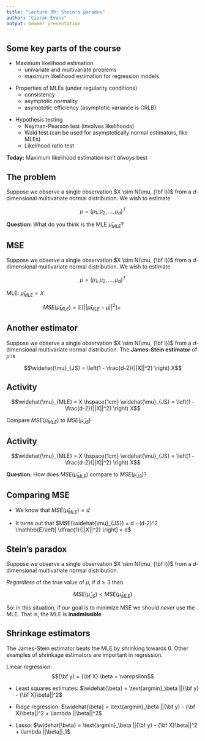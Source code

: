 ```yaml
---
title: "Lecture 39: Stein's paradox"
author: "Ciaran Evans"
output: beamer_presentation
---
```


## Some key parts of the course

* Maximum likelihood estimation
    * univariate and multivariate problems
    * maximum likelihood estimation for regression models
    
\bigskip
    
* Properties of MLEs (under regularity conditions)
    * consistency
    * asymptotic normality
    * asymptotic efficiency (asymptotic variance is CRLB)
    
\bigskip

* Hypothesis testing
    * Neyman-Pearson test (involves likelihoods)
    * Wald test (can be used for asymptotically normal estimators, like MLEs)
    * Likelihood ratio test


**Today:** Maximum likelihood estimation isn't *always* best

## The problem

Suppose we observe a single observation $X \sim N(\mu, {\bf I})$ from a $d$-dimensional multivariate normal distribution. We wish to estimate

$$\mu = (\mu_1, \mu_2, ..., \mu_d)^T$$

**Question:** What do you think is the MLE $\widehat{\mu}_{MLE}$?

\vspace{5cm}

## MSE

Suppose we observe a single observation $X \sim N(\mu, {\bf I})$ from a $d$-dimensional multivariate normal distribution. We wish to estimate

$$\mu = (\mu_1, \mu_2, ..., \mu_d)^T$$

MLE: $\widehat{\mu}_{MLE} = X$

$$MSE(\widehat{\mu}_{MLE}) = \mathbb{E}[||\widehat{\mu}_{MLE} - \mu||^2] = \hspace{3cm}$$

\vspace{5cm}

## Another estimator

Suppose we observe a single observation $X \sim N(\mu, {\bf I})$ from a $d$-dimensional multivariate normal distribution. The **James-Stein estimator** of $\mu$ is

$$\widehat{\mu}_{JS} = \left(1 - \frac{d-2}{||X||^2} \right) X$$

\vspace{5cm}

## Activity

$$\widehat{\mu}_{MLE} = X \hspace{1cm} \widehat{\mu}_{JS} = \left(1 - \frac{d-2}{||X||^2} \right) X$$

Compare $MSE(\widehat{\mu}_{MLE})$ to $MSE(\widehat{\mu}_{JS})$

\vspace{3cm}

## Activity

$$\widehat{\mu}_{MLE} = X \hspace{1cm} \widehat{\mu}_{JS} = \left(1 - \frac{d-2}{||X||^2} \right) X$$

**Question:** How does $MSE(\widehat{\mu}_{MLE})$ compare to $MSE(\widehat{\mu}_{JS})$?

\vspace{5cm}

## Comparing MSE

* We know that $MSE(\widehat{\mu}_{MLE}) = d$

\bigskip

* It turns out that $MSE(\widehat{\mu}_{JS}) = d - (d-2)^2 \mathbb{E}\left[ \dfrac{1}{||X||^2} \right] < d$

\vspace{4cm}

## Stein's paradox

Suppose we observe a single observation $X \sim N(\mu, {\bf I})$ from a $d$-dimensional multivariate normal distribution.

\bigskip

*Regardless* of the true value of $\mu$, if $d \geq 3$ then

$$MSE(\widehat{\mu}_{JS}) < MSE(\widehat{\mu}_{MLE})$$

So: in this situation, if our goal is to minimize MSE we should *never* use the MLE. That is, the MLE is **inadmissible**

\vspace{3cm}

## Shrinkage estimators

The James-Stein estimator beats the MLE by shrinking towards 0. Other examples of shrinkage estimators are important in regression.

\bigskip

Linear regression: $${\bf y} = {\bf X} \beta + \varepsilon$$

* Least squares estimates: $\widehat{\beta} = \text{argmin}_\beta ||{\bf y} - {\bf X}\beta||^2$

\bigskip

* Ridge regression: $\widehat{\beta} = \text{argmin}_\beta ||{\bf y} - {\bf X}\beta||^2 + \lambda ||\beta||^2$

\bigskip

* Lasso: $\widehat{\beta} = \text{argmin}_\beta ||{\bf y} - {\bf X}\beta||^2 + \lambda ||\beta||_1$

\vspace{2cm}



